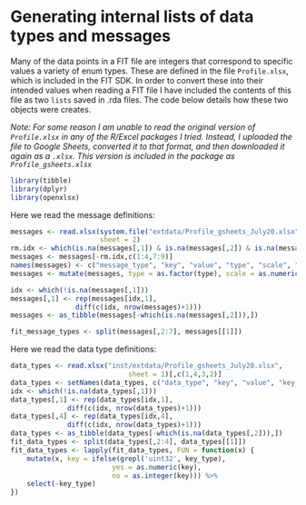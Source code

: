 
# Generating internal lists of data types and messages

Many of the data points in a FIT file are integers that correspond to specific values a variety of enum types.  These are defined in the file `Profile.xlsx`, which is included in the FIT SDK.  In order to convert these into their intended values when reading a FIT file I have included the contents of this file as two `lists` saved in .rda files.  The code below details how these two objects were creates.

*Note: For some reason I am unable to read the original version of `Profile.xlsx` in any of the R/Excel packages I tried.  Instead, I uploaded the file to Google Sheets, converted it to that format, and then downloaded it again as a `.xlsx`.  This version is included in the package as `Profile_gsheets.xlsx`*

```r
library(tibble)
library(dplyr)
library(openxlsx)
```

Here we read the message definitions:

```r
messages <- read.xlsx(system.file("extdata/Profile_gsheets_July20.xlsx", package = "FITfileR"), 
                      sheet = 2)
rm.idx <- which(is.na(messages[,1]) & is.na(messages[,2]) & is.na(messages[,3]))
messages <- messages[-rm.idx,c(1:4,7:9)]
names(messages) <- c("message_type", "key", "value", "type", "scale", "offset", "units")
messages <- mutate(messages, type = as.factor(type), scale = as.numeric(scale), offset = as.numeric(offset))

idx <- which(!is.na(messages[,1]))
messages[,1] <- rep(messages[idx,1], 
                diff(c(idx, nrow(messages)+1)))
messages <- as_tibble(messages[-which(is.na(messages[,2])),])

fit_message_types <- split(messages[,2:7], messages[[1]])
```

Here we read the data type definitions:

```r
data_types <- read.xlsx("inst/extdata/Profile_gsheets_July20.xlsx", 
                             sheet = 1)[,c(1,4,3,2)]
data_types <- setNames(data_types, c("data_type", "key", "value", "key_type"))
idx <- which(!is.na(data_types[,1]))
data_types[,1] <- rep(data_types[idx,1], 
              diff(c(idx, nrow(data_types)+1)))
data_types[,4] <- rep(data_types[idx,4], 
              diff(c(idx, nrow(data_types)+1)))
data_types <- as_tibble(data_types[-which(is.na(data_types[,2])),])
fit_data_types <- split(data_types[,2:4], data_types[[1]])
fit_data_types <- lapply(fit_data_types, FUN = function(x) {
    mutate(x, key = ifelse(grepl('uint32', key_type), 
                         yes = as.numeric(key), 
                         no = as.integer(key))) %>%
    select(-key_type)
})
```
